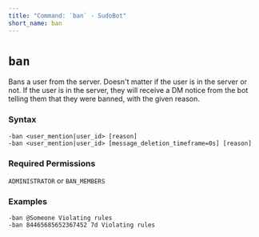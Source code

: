 ```yaml
---
title: "Command: `ban` - SudoBot"
short_name: ban
---
```


# `ban`

Bans a user from the server. Doesn't matter if the user is in the server or not.
If the user is in the server, they will receive a DM notice from the bot telling them that they were banned, with the given reason.

### Syntax

```
-ban <user_mention|user_id> [reason]
-ban <user_mention|user_id> [message_deletion_timeframe=0s] [reason]
```

### Required Permissions

`ADMINISTRATOR` or `BAN_MEMBERS`

### Examples

```
-ban @Someone Violating rules
-ban 84465685652367452 7d Violating rules
```
